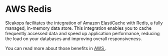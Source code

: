 
# AWS Redis

Sleakops facilitates the integration of Amazon ElastiCache with Redis, a fully managed, in-memory data store. 
This integration enables you to cache frequently accessed data and speed up application performance, reducing the load on your databases and improving overall responsiveness.


You can read more about those benefits in [AWS <FiExternalLink/>](https://docs.aws.amazon.com/elasticache/index.html).
